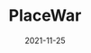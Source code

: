 ---
title: PlaceWar
tag: NFTs,GameFi
status: publish
date: 2021-11-25
slug: PlaceWar is a Play-to-Earn game that incorporates NFTs within a strategic artillery game ecosystem. 
logo: /img/PlaceWar.png
featured_img:
website: https://placewar.io/
twitter:
telegram:
---